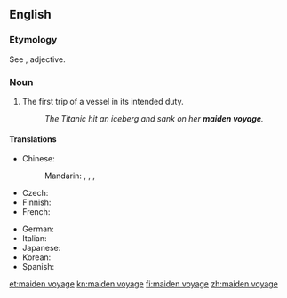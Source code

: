 ==English==

===Etymology===
See {{m|en|maiden}}, adjective.

===Noun===
{{en-noun}}

# {{lb|en|nautical}} The first trip of a vessel in its intended duty.
#: ''The Titanic hit an iceberg and sank on her '''maiden voyage'''.''

====Translations====
{{trans-top|first trip of a vessel}}
* Chinese:
*: Mandarin: {{t|cmn|初航|tr=chūháng}}, {{t+|cmn|處女航}}, {{t+|cmn|处女航|tr=chǔnǚháng}}, {{t|cmn|首航|tr=shǒuháng}}
* Czech: {{t|cs|panenská plavba|f}}
* Finnish: {{t+|fi|neitsytmatka}}
* French: {{t-needed|fr}}
{{trans-mid}}
* German: {{t+|de|Jungfernfahrt|f}}
* Italian: {{t|it|viaggio inaugurale|m}}
* Japanese: {{t|ja|処女航海|tr=shojo kōkai}}
* Korean: {{t-needed|ko}}
* Spanish: {{t|es|viaje inaugural|m}}
{{trans-bottom}}

[[et:maiden voyage]]
[[kn:maiden voyage]]
[[fi:maiden voyage]]
[[zh:maiden voyage]]